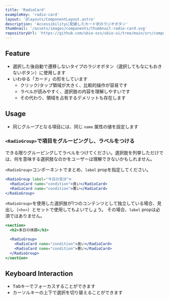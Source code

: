 ```yaml
---
title: 'RadioCard'
exampleKey: 'radio-card'
layout: '@layouts/ComponentLayout.astro'
description: 'Accessibilityに配慮したカード状のラジオボタン'
thumbnail: '/assets/images/components/thumbnail-radio-card.svg'
repositoryUrl: 'https://github.com/ubie-oss/ubie-ui/tree/main/src/components/RadioCard'
---
```



## Feature

- 選択した後自動で遷移しないタイプのラジオボタン（選択してもなにもおきないボタン）に使用します
- いわゆる「カード」の形をしています
  - クリック/タップ領域が大きく、比較的操作が容易です
  - ラベルが読みやすく、選択肢の内容を理解しやすいです
  - その代わり、領域を占有するデメリットも存在します

## Usage

- 同じグループとなる項目には、同じ `name` 属性の値を設定します

### `<RadioGroup>`で項目をグルーピングし、ラベルをつける

できる限りグルーピングしてラベルをつけてください。選択肢を列挙しただけでは、何を意味する選択肢なのかをユーザーは理解できないかもしれません。

`<RadioGroup>`コンポーネントでまとめ、`label` propを指定してください。

```jsx
<RadioGroup label="今日の気分">
  <RadioCard name="condition">良い</RadioCard>
  <RadioCard name="condition">悪い</RadioCard>
</RadioGroup>
```

`<RadioGroup>`を使用した選択肢が1つのコンテンツとして独立している場合、見出し（`<hx>`）とセットで使用してもよいでしょう。
その場合、`label` propは必須ではありません。

```jsx
<section>
  <h2>本日の体調</h2>

  <RadioGroup>
    <RadioCard name="condition">良い</RadioCard>
    <RadioCard name="condition">悪い</RadioCard>
  </RadioGroup>
</section>
```

<SelectingFormComponents />

## Keyboard Interaction

- <kbd>Tab</kbd>キーでフォーカスすることができます
- カーソルキーの上下で選択を切り替えることができます
